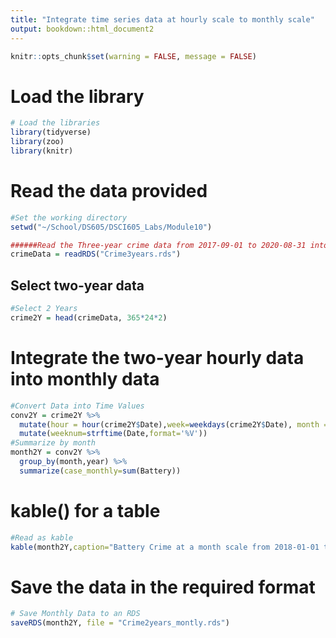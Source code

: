 ```yaml
---
title: "Integrate time series data at hourly scale to monthly scale"
output: bookdown::html_document2
---
```


```r
knitr::opts_chunk$set(warning = FALSE, message = FALSE)
```

# Load the library

```r
# Load the libraries
library(tidyverse)
library(zoo)
library(knitr)
```

# Read the data provided
```r
#Set the working directory
setwd("~/School/DS605/DSCI605_Labs/Module10")

######Read the Three-year crime data from 2017-09-01 to 2020-08-31 into R
crimeData = readRDS("Crime3years.rds")

```

## Select two-year data

```r
#Select 2 Years
crime2Y = head(crimeData, 365*24*2)
```


# Integrate the two-year hourly data into monthly data

```r
#Convert Data into Time Values
conv2Y = crime2Y %>%
  mutate(hour = hour(crime2Y$Date),week=weekdays(crime2Y$Date), month = month(crime2Y$Date), year=year(crime2Y$Date)) %>%
  mutate(weeknum=strftime(Date,format='%V'))
#Summarize by month
month2Y = conv2Y %>%
  group_by(month,year) %>%
  summarize(case_monthly=sum(Battery))
```

# kable() for a table

```r
#Read as kable
kable(month2Y,caption="Battery Crime at a month scale from 2018-01-01 to 2019-12-31")

```

# Save the data in the required format

```r
# Save Monthly Data to an RDS
saveRDS(month2Y, file = "Crime2years_montly.rds")

```
